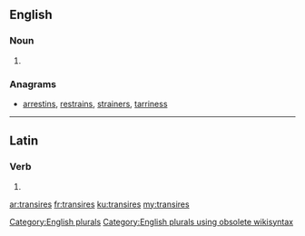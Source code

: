 ==English==

===Noun===
{{head|en}}

# {{plural of|transire}}

===Anagrams===
* [[arrestins#English|arrestins]], [[restrains#English|restrains]], [[strainers#English|strainers]], [[tarriness#English|tarriness]]

[[Category:English plurals]][[Category:English plurals using obsolete wikisyntax]]

----

==Latin==

===Verb===
{{la-verb-form|trānsīrēs}}

# {{conjugation of|trānseō||2|s|imperf|act|sub|lang=la}}

[[ar:transires]]
[[fr:transires]]
[[ku:transires]]
[[my:transires]]